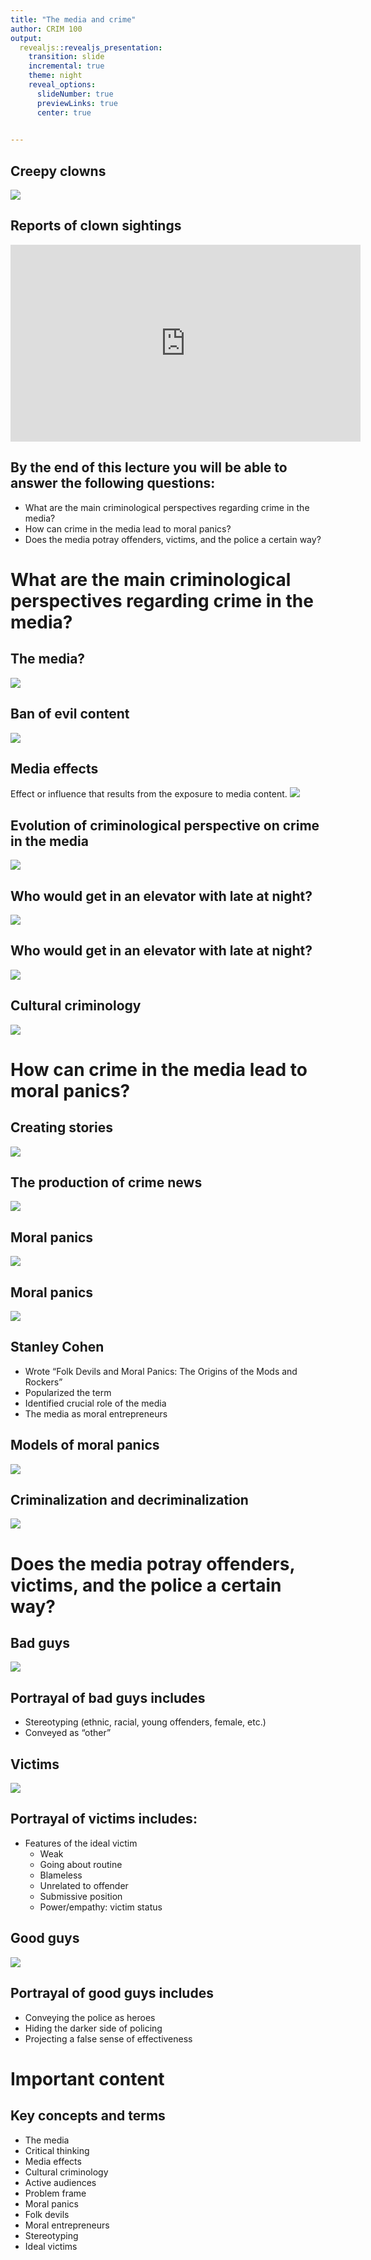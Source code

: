 ```yaml
---
title: "The media and crime"
author: CRIM 100
output: 
  revealjs::revealjs_presentation:
    transition: slide
    incremental: true
    theme: night
    reveal_options:
      slideNumber: true
      previewLinks: true
      center: true
      

---
```

## Creepy clowns
![](https://raw.githubusercontent.com/carlosponcecrim/Slides/master/Crim100_wk03/clowndramatic2.jpg)

## Reports of clown sightings
<section>
<iframe width="560" height="315" src="https://www.youtube.com/embed/vr7GWdoXt_U" frameborder="0" allow="accelerometer; autoplay; encrypted-media; gyroscope; picture-in-picture" allowfullscreen></iframe>
</section>

## By the end of this lecture you will be able to answer the following questions:
- What are the main criminological perspectives regarding crime in the media?
- How can crime in the media lead to moral panics?
- Does the media potray offenders, victims, and the police a certain way?

# What are the main criminological perspectives regarding crime in the media?

## The media?

![](https://raw.githubusercontent.com/carlosponcecrim/Slides/master/Crim100_wk03/themedia.jpg)

## Ban of evil content

![](https://raw.githubusercontent.com/carlosponcecrim/Slides/master/Crim100_wk03/proscribed_media.jpg)

## Media effects
Effect or influence that results from the exposure to media content.
![](https://raw.githubusercontent.com/carlosponcecrim/Slides/master/Crim100_wk03/media_effects.jpg)


## Evolution of criminological perspective on crime in the media
![](https://raw.githubusercontent.com/carlosponcecrim/Slides/master/Crim100_wk03/evolution_media_crime_nexus.jpg)

## Who would get in an elevator with late at night?
![](https://raw.githubusercontent.com/carlosponcecrim/Slides/master/Crim100_wk03/madoff_tib.jpg)

## Who would get in an elevator with late at night?
![](https://raw.githubusercontent.com/carlosponcecrim/Slides/master/Crim100_wk03/madoff_btk.jpg)

## Cultural criminology
![](https://raw.githubusercontent.com/carlosponcecrim/Slides/master/Crim100_wk03/culturalcrime_cime_themedia.jpg)

# How can crime in the media lead to moral panics?

## Creating stories 
![](https://raw.githubusercontent.com/carlosponcecrim/Slides/master/Crim100_wk03/travesura.jpg)

## The production of crime news
![](https://raw.githubusercontent.com/carlosponcecrim/Slides/master/Crim100_wk03/prod_crime_news.jpg)

## Moral panics
![](https://raw.githubusercontent.com/carlosponcecrim/Slides/master/Crim100_wk03/perception_reality.jpg)

## Moral panics 
![](https://raw.githubusercontent.com/carlosponcecrim/Slides/master/Crim100_wk03/moral_panic.jpg)

## Stanley Cohen
- Wrote “Folk Devils and Moral Panics: The Origins of the Mods and Rockers”
- Popularized the term
- Identified crucial role of the media
- The media as moral entrepreneurs

## Models of moral panics
![](https://raw.githubusercontent.com/carlosponcecrim/Slides/master/Crim100_wk03/moral_panic_models.jpg)

## Criminalization and decriminalization
![](https://raw.githubusercontent.com/carlosponcecrim/Slides/master/Crim100_wk03/deviance_crime.jpg)

# Does the media potray offenders, victims, and the police a certain way?

## Bad guys
![](https://raw.githubusercontent.com/carlosponcecrim/Slides/master/Crim100_wk03/bad_guys.jpg)

## Portrayal of bad guys includes
- Stereotyping (ethnic, racial, young offenders, female, etc.)
- Conveyed as “other”

## Victims
![](https://raw.githubusercontent.com/carlosponcecrim/Slides/master/Crim100_wk03/victims.jpg)

## Portrayal of victims includes:
- Features of the ideal victim
    - Weak
    - Going about routine
    - Blameless
    - Unrelated to offender
    - Submissive position
    - Power/empathy: victim status
    
## Good guys
![](https://raw.githubusercontent.com/carlosponcecrim/Slides/master/Crim100_wk03/good_guys2.jpg)

## Portrayal of good guys includes
- Conveying the police as heroes
- Hiding the darker side of policing
- Projecting a false sense of effectiveness

# Important content

## Key concepts and terms

- The media
- Critical thinking
- Media effects
- Cultural criminology
- Active audiences
- Problem frame
- Moral panics
- Folk devils
- Moral entrepreneurs 
- Stereotyping
- Ideal victims




